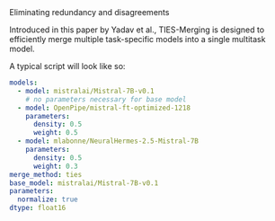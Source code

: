 <Title>TIES</Title>
<Tagline>Eliminating redundancy and disagreements</Tagline>

Introduced in this paper by Yadav et al., TIES-Merging is designed to efficiently merge multiple task-specific models into a single multitask model.

A typical script will look like so:
```yaml
models:
  - model: mistralai/Mistral-7B-v0.1
    # no parameters necessary for base model
  - model: OpenPipe/mistral-ft-optimized-1218
    parameters:
      density: 0.5
      weight: 0.5
  - model: mlabonne/NeuralHermes-2.5-Mistral-7B
    parameters:
      density: 0.5
      weight: 0.3
merge_method: ties
base_model: mistralai/Mistral-7B-v0.1
parameters:
  normalize: true
dtype: float16
```